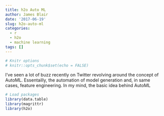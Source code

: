 ```yaml
---
title: h2o Auto ML
author: James Blair
date: '2017-06-19'
slug: h2o-auto-ml
categories:
  - r
  - h2o
  - machine learning
tags: []
---
```


```r
# Knitr options
# knitr::opts_chunk$set(echo = FALSE)
```

I've seen a lot of buzz recently on Twitter revolving around the concept of AutoML. Essentailly, the automation of model generation and, in same cases, feature engineering. In my mind, the basic idea behind AutoML

```r
# Load packages
library(data.table)
library(magrittr)
library(h2o)
```




